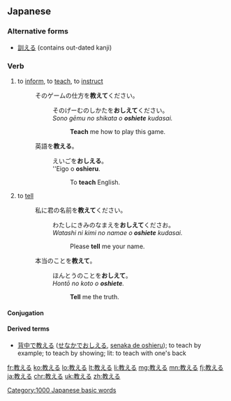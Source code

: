 ==Japanese==
{{ja-kanjitab|教}}

===Alternative forms===
* [[訓える]] (contains out-dated kanji)

===Verb===
{{ja-verb|kk|type=2|hira=おしえる|rom=oshieru}}
# to [[inform]], to [[teach]], to [[instruct]]
#: そのゲームの仕方を'''教えて'''ください。
#:: そのげーむのしかたを'''おしえて'''ください。
#:: ''Sono gēmu no shikata o '''oshiete''' kudasai.''
#::: '''Teach''' me how to play this game.
#: 英語を'''教える'''。
#:: えいごを'''おしえる'''。
#:: ''Eigo o '''oshieru'''.
#::: To '''teach''' English.
# to [[tell]]
#: 私に君の名前を'''教えて'''ください。
#:: わたしにきみのなまえを'''おしえて'''くださお。
#:: ''Watashi ni kimi no namae o '''oshiete''' kudasai.''
#::: Please '''tell''' me your name.
#: 本当のことを'''教えて'''。
#:: ほんとうのことを'''おしえて'''。
#:: ''Hontō no koto o '''oshiete'''.''
#::: '''Tell''' me the truth.

====Conjugation====
{{ja-ichi|教え|おしえ|oshie}}

====Derived terms====
* [[背中で教える]] ([[せなかでおしえる]], [[senaka de oshieru]]); to teach by example; to teach by showing; lit: to teach with one's back

[[Category:1000 Japanese basic words]]

[[fr:教える]]
[[ko:教える]]
[[lo:教える]]
[[lt:教える]]
[[li:教える]]
[[mg:教える]]
[[mn:教える]]
[[fj:教える]]
[[ja:教える]]
[[chr:教える]]
[[uk:教える]]
[[zh:教える]]